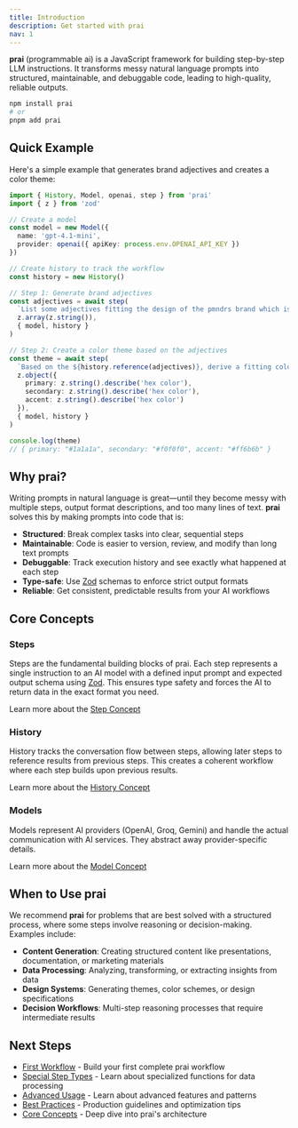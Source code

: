 ```yaml
---
title: Introduction
description: Get started with prai
nav: 1
---
```


**prai** (programmable ai) is a JavaScript framework for building step-by-step LLM instructions. It transforms messy natural language prompts into structured, maintainable, and debuggable code, leading to high-quality, reliable outputs.

```bash
npm install prai
# or
pnpm add prai
```

## Quick Example

Here's a simple example that generates brand adjectives and creates a color theme:

```typescript showLineNumbers
import { History, Model, openai, step } from 'prai'
import { z } from 'zod'

// Create a model
const model = new Model({
  name: 'gpt-4.1-mini',
  provider: openai({ apiKey: process.env.OPENAI_API_KEY })
})

// Create history to track the workflow
const history = new History()

// Step 1: Generate brand adjectives
const adjectives = await step(
  `List some adjectives fitting the design of the pmndrs brand which is a open source developer collective`,
  z.array(z.string()),
  { model, history }
)

// Step 2: Create a color theme based on the adjectives
const theme = await step(
  `Based on the ${history.reference(adjectives)}, derive a fitting color theme`,
  z.object({
    primary: z.string().describe('hex color'),
    secondary: z.string().describe('hex color'),
    accent: z.string().describe('hex color')
  }),
  { model, history }
)

console.log(theme)
// { primary: "#1a1a1a", secondary: "#f0f0f0", accent: "#ff6b6b" }
```

## Why prai?

Writing prompts in natural language is great—until they become messy with multiple steps, output format descriptions, and too many lines of text. **prai** solves this by making prompts into code that is:

- **Structured**: Break complex tasks into clear, sequential steps
- **Maintainable**: Code is easier to version, review, and modify than long text prompts
- **Debuggable**: Track execution history and see exactly what happened at each step
- **Type-safe**: Use [Zod](https://zod.dev/) schemas to enforce strict output formats
- **Reliable**: Get consistent, predictable results from your AI workflows

## Core Concepts

### Steps
Steps are the fundamental building blocks of prai. Each step represents a single instruction to an AI model with a defined input prompt and expected output schema using [Zod](https://zod.dev/). This ensures type safety and forces the AI to return data in the exact format you need.

Learn more about the [Step Concept](../concepts/step.mdx)

### History
History tracks the conversation flow between steps, allowing later steps to reference results from previous steps. This creates a coherent workflow where each step builds upon previous results.

Learn more about the [History Concept](../concepts/history.mdx)

### Models
Models represent AI providers (OpenAI, Groq, Gemini) and handle the actual communication with AI services. They abstract away provider-specific details.

Learn more about the [Model Concept](../concepts/model.mdx)

## When to Use prai

We recommend **prai** for problems that are best solved with a structured process, where some steps involve reasoning or decision-making. Examples include:

- **Content Generation**: Creating structured content like presentations, documentation, or marketing materials
- **Data Processing**: Analyzing, transforming, or extracting insights from data
- **Design Systems**: Generating themes, color schemes, or design specifications
- **Decision Workflows**: Multi-step reasoning processes that require intermediate results

## Next Steps

- [First Workflow](./first-workflow.mdx) - Build your first complete prai workflow
- [Special Step Types](./special-step-types.mdx) - Learn about specialized functions for data processing
- [Advanced Usage](./advanced-usage.mdx) - Learn about advanced features and patterns
- [Best Practices](./best-practices.mdx) - Production guidelines and optimization tips
- [Core Concepts](../concepts/) - Deep dive into prai's architecture

